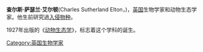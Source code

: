 {{Unreferenced|time=2022-04-10T08:22:23+00:00}}
'''查尔斯·萨瑟兰·艾尔顿'''(Charles Sutherland Elton，{{bd|1900年|3月29日|1991年|5月1日|catIdx=Elton, Charles Sutherland}})，[[英国|英国]]生物学家和动物生态学家。他生前研究過[[入侵物种|入侵物种]]。

1927年出版的《[[动物生态学|动物生态学]]》，标志着这个学科的诞生。

{{Authority control}}
{{UK-bio-stub}}

{{DEFAULTSORT:Elton, Charles Sutherland}}

[[Category:英国生物学家|Category:英国生物学家]]
